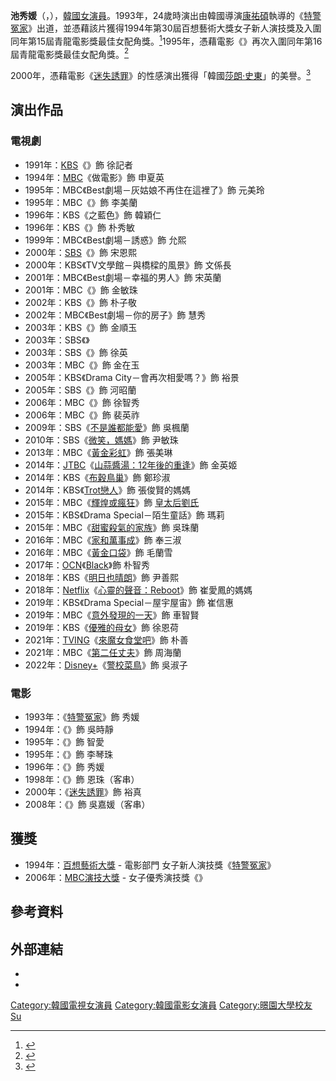 {{藝人
| 姓名 = 池秀媛
| 類型 = 女演員
| 圖片 = 지수원.jpg
| 圖片尺寸 = 
| 圖片簡介 = 
| 原名 = 
| 外文名 = 지수원
| 外文 = ko
| 羅馬拼音 = Ji Soo Won
| 國籍 = {{KOR}}
| 出生日期 = {{birth_date_and_age|1967|6|18}}
| 出生地 = {{KOR}}[[首爾特別市|首爾特別市]]
| 語言 = [[韓語|韓語]]、[[英語|英語]]
| 教育程度 = [[暻園大學|暻園大學]]服裝學[[學士|學士]]
| 出道日期 = 1993年
| 出道作 = 《特警冤家》 
| 經紀公司 = Sketch E&M
}}

'''池秀媛'''（{{lang-ko|'''지수원'''}}，{{bd|1967年|6月18日|catIdx=J池}}），[[韓國|韓國]][[女演員|女演員]]。1993年，24歲時演出由韓國導演[[康祐碩|康祐碩]]執導的《[[特警冤家|特警冤家]]》出道，並憑藉該片獲得1994年第30屆百想藝術大獎女子新人演技獎及入圍同年第15屆青龍電影獎最佳女配角獎。<ref>{{Cite web |url=http://www.blueaward.co.kr/bbs/board.php?bo_table=awards_news&sca=15 |title=第15屆青龍電影獎得獎及入圍名單 |access-date=2017-05-02 |archive-date=2015-09-23 |archive-url=https://web.archive.org/web/20150923192410/http://www.blueaward.co.kr/bbs/board.php?bo_table=awards_news&sca=15 |dead-url=no }}</ref>1995年，憑藉電影《{{Link-ko|髮型師 (電影)|헤어드레서 (1995년 영화)|髮型師}}》再次入圍同年第16屆青龍電影獎最佳女配角獎。<ref>{{Cite web |url=http://www.blueaward.co.kr/bbs/board.php?bo_table=awards_news&sca=16 |title=第16屆青龍電影獎得獎及入圍名單 |access-date=2017-05-02 |archive-date=2015-09-23 |archive-url=https://web.archive.org/web/20150923192412/http://www.blueaward.co.kr/bbs/board.php?bo_table=awards_news&sca=16 |dead-url=no }}</ref>

2000年，憑藉電影《[[迷失誘罪|迷失誘罪]]》的性感演出獲得「韓國[[莎朗·史東|莎朗·史東]]」的美譽。<ref>{{cite web |url=http://www2.donga.com/docs/magazine/woman_donga/200010/wd2000100110.html |quote= |title='한국의 샤론스톤' 꿈꾸는 지수원 |publisher={{Link-ko|女性東亞|여성동아}} |date=2000年10月 |access-date=2021-07-13 |archive-url=https://web.archive.org/web/20001019024531/http://www2.donga.com/docs/magazine/woman_donga/200010/wd2000100110.html |archive-date=2000-10-19 |dead-url=yes }}{{ko}}</ref>

==演出作品==
===電視劇===
*1991年：[[韓國放送公社|KBS]]《{{Link-ko|水之國 (電視劇)|물의 나라 (드라마)|水之國}}》飾 徐記者
*1994年：[[文化廣播_(韓國)|MBC]]《做電影》飾 申夏英
*1995年：MBC《Best劇場－灰姑娘不再住在這裡了》飾 元美玲
*1995年：MBC《{{Link-ko|蜘蛛 (電視劇)|거미 (1995년 드라마)|蜘蛛}}》飾 李美蘭
*1996年：KBS《{{Link-ko|顏色 (電視劇)|컬러 (드라마)|顏色}}之藍色》飾 韓穎仁
*1996年：KBS《{{Link-ko|今天刮南東風|오늘은 남동풍}}》飾 朴秀敏
*1999年：MBC《Best劇場－誘惑》飾 允熙
*2000年：[[SBS_(韓國)|SBS]]《{{Link-ko|警察特攻隊|경찰 특공대}}》飾 宋恩熙
*2000年：KBS《TV文學館－與橋樑的風景》飾 文係長
*2001年：MBC《Best劇場－幸福的男人》飾 宋英蘭
*2001年：MBC《{{Link-ko|掛念你的臉|보고싶은 얼굴}}》飾 金敏珠
*2002年：KBS《{{Link-ko|薩克斯和糯米糕|색소폰과 찹쌀떡}}》飾 朴子敬
*2002年：MBC《Best劇場－你的房子》飾 慧秀
*2003年：KBS《{{Link-ko|百萬朵玫瑰|백만송이 장미 (드라마)}}》飾 金順玉
*2003年：SBS《{{Link-ko|仙女與騙子|선녀와 사기꾼}}》
*2003年：SBS《{{Link-ko|狎鷗亭宗家|압구정 종갓집}}》飾 徐英
*2003年：MBC《{{Link-ko|用生命去愛你|죽도록 사랑해}}》飾 金在玉
*2005年：KBS《Drama City－會再次相愛嗎？》飾 裕景
*2005年：SBS《{{Link-ko|我愛你，冤家|사랑한다 웬수야}}》飾 河昭蘭
*2006年：MBC《{{Link-ko|尋找姚樂茜|도로시를 찾아라}}》飾 徐智秀
*2006年：MBC《{{Link-ko|珍惜現在|있을 때 잘해!!}}》飾 裴英祚
*2009年：SBS《[[不是誰都能愛|不是誰都能愛]]》飾 吳楓蘭
*2010年：SBS《[[微笑，媽媽|微笑，媽媽]]》飾 尹敏珠
*2013年：MBC《[[黃金彩虹|黃金彩虹]]》飾 張美琳
*2014年：[[JTBC|JTBC]]《[[山蒜醬湯：12年後的重逢|山蒜醬湯：12年後的重逢]]》飾 金英姬
*2014年：KBS《[[布穀鳥巢|布穀鳥巢]]》飾 鄭珍淑
*2014年：KBS《[[Trot戀人|Trot戀人]]》飾 張俊賢的媽媽
*2015年：MBC《[[輝煌或瘋狂|輝煌或瘋狂]]》飾 [[神明太后|皇太后劉氏]]
*2015年：KBS《Drama Special－陌生童話》飾 瑪莉
*2015年：MBC《[[甜蜜殺氣的家族|甜蜜殺氣的家族]]》飾 吳珠蘭
*2016年：MBC《[[家和萬事成|家和萬事成]]》飾 奉三淑
*2016年：MBC《[[黃金口袋|黃金口袋]]》飾 毛蘭雪
*2017年：[[OCN|OCN]]《[[Black_(韓國電視劇)|Black]]》飾 朴智秀
*2018年：KBS《[[明日也晴朗|明日也晴朗]]》飾 尹善熙
*2018年：[[Netflix|Netflix]]《[[心裡的聲音重啟：宅男們|心靈的聲音：Reboot]]》飾 崔愛鳳的媽媽
*2019年：KBS《Drama Special－屋宇屋宙》飾 崔信惠
*2019年：MBC《[[意外發現的一天|意外發現的一天]]》飾 車智賢
*2019年：KBS《[[優雅的母女|優雅的母女]]》飾 徐恩荷
*2021年：[[TVING|TVING]]《[[來魔女食堂吧|來魔女食堂吧]]》飾 朴善
*2021年：MBC《[[第二任丈夫|第二任丈夫]]》飾 周海蘭
*2022年：[[Disney+|Disney+]]《[[警校菜鳥|警校菜鳥]]》飾 吳淑子

===電影===
*1993年：《[[特警冤家|特警冤家]]》飾 秀媛
*1994年：《{{Link-ko|相愛的好日子|사랑하기 좋은 날 (영화)}}》飾 吳時靜
*1995年：《{{Link-ko|有鋼琴的冬天|피아노가 있는 겨울}}》飾 智愛
*1995年：《{{Link-ko|髮型師 (電影)|헤어드레서 (1995년 영화)|髮型師}}》飾 李琴珠
*1996年：《{{Link-ko|特警冤家2|투캅스 2|特警冤家續集}}》飾 秀媛
*1998年：《{{Link-ko|死不張揚離奇失魂事件|조용한 가족}}》飾 恩珠（客串）
*2000年：《[[迷失誘罪|迷失誘罪]]》飾 裕真
*2008年：《{{Link-ko|卡車 (電影)|트럭 (영화)|卡車}}》飾 吳嘉媛（客串）

== 獲獎 == 
*1994年：[[百想藝術大獎|百想藝術大獎]] - 電影部門 女子新人演技獎《[[特警冤家|特警冤家]]》 
*2006年：[[MBC演技大獎|MBC演技大獎]] - 女子優秀演技獎《{{Link-ko|珍惜現在|있을 때 잘해!!}}》

==參考資料==
<div class="references-small">
<references/>
</div>

== 外部連結 ==
*{{Facebook|Jisoowon|池秀媛}}
*{{Instagram|chorock_mom|池秀媛}}
{{百想藝術大賞電影部門女子新人演技賞}}
{{DEFAULTSORT:Ji Soo Won}}
[[Category:韓國電視女演員|Category:韓國電視女演員]]
[[Category:韓國電影女演員|Category:韓國電影女演員]]
[[Category:暻園大學校友|Category:暻園大學校友]]
[[Category:池姓|Su]]